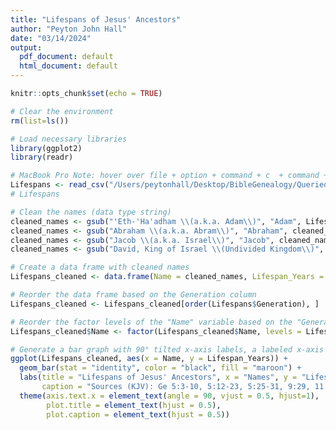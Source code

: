 ```yaml
---
title: "Lifespans of Jesus' Ancestors"
author: "Peyton John Hall"
date: "03/14/2024"
output:
  pdf_document: default
  html_document: default
---
```


```r
knitr::opts_chunk$set(echo = TRUE)
```

```r
# Clear the environment
rm(list=ls())

# Load necessary libraries
library(ggplot2)
library(readr)
```

```r
# MacBook Pro Note: hover over file + option + command + c  + command + v
Lifespans <- read_csv("/Users/peytonhall/Desktop/BibleGenealogy/QueriedResults/Individuals With Documented Lifespans.csv")
# Lifespans
```

```r
# Clean the names (data type string)
cleaned_names <- gsub("'Eth-'Ha'adham \\(a.k.a. Adam\\)", "Adam", Lifespans$Name)
cleaned_names <- gsub("Abraham \\(a.k.a. Abram\\)", "Abraham", cleaned_names)
cleaned_names <- gsub("Jacob \\(a.k.a. Israel\\)", "Jacob", cleaned_names)
cleaned_names <- gsub("David, King of Israel \\(Undivided Kingdom\\)", "David", cleaned_names)

# Create a data frame with cleaned names
Lifespans_cleaned <- data.frame(Name = cleaned_names, Lifespan_Years = Lifespans$`Lifespan Years`)

# Reorder the data frame based on the Generation column
Lifespans_cleaned <- Lifespans_cleaned[order(Lifespans$Generation), ]

# Reorder the factor levels of the "Name" variable based on the "Generation" column
Lifespans_cleaned$Name <- factor(Lifespans_cleaned$Name, levels = Lifespans_cleaned$Name[order(Lifespans$Generation)])

# Generate a bar graph with 90° tilted x-axis labels, a labeled x-axis & y-axis, and a centered title.
ggplot(Lifespans_cleaned, aes(x = Name, y = Lifespan_Years)) +
  geom_bar(stat = "identity", color = "black", fill = "maroon") +
  labs(title = "Lifespans of Jesus' Ancestors", x = "Names", y = "Lifespan Years",
       caption = "Sources (KJV): Ge 5:3-10, 5:12-23, 5:25-31, 9:29, 11:10-25, 11:32, 25:7, 35:28, 47:28, 2 Sa 5:3-4") +
  theme(axis.text.x = element_text(angle = 90, vjust = 0.5, hjust=1),
        plot.title = element_text(hjust = 0.5),
        plot.caption = element_text(hjust = 0.5))
```
